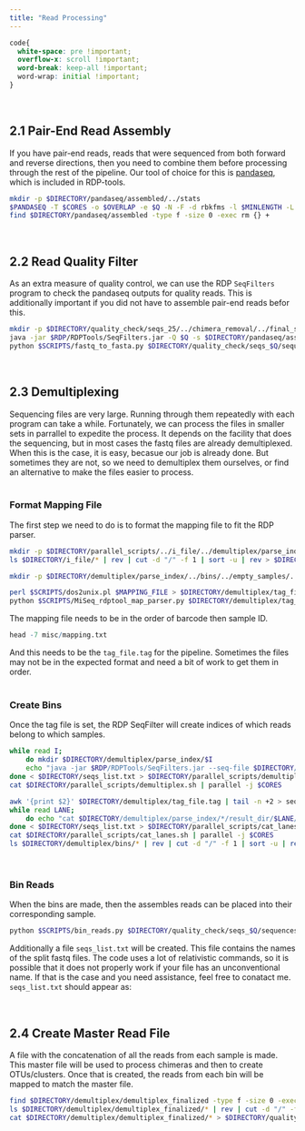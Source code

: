 ```yaml
---
title: "Read Processing"
---
```

```css
code{
  white-space: pre !important;
  overflow-x: scroll !important;
  word-break: keep-all !important;
  word-wrap: initial !important;
}
```
<br>

## 2.1 Pair-End Read Assembly

If you have pair-end reads, reads that were sequenced from both forward and reverse directions, then you need to combine them before processing through the rest of the pipeline. Our tool of choice for this is <a href="https://github.com/neufeld/pandaseq" target="_blank">pandaseq</a>, which is included in RDP-tools.

```bash
mkdir -p $DIRECTORY/pandaseq/assembled/../stats
$PANDASEQ -T $CORES -o $OVERLAP -e $Q -N -F -d rbkfms -l $MINLENGTH -L $MAXLENGTH -f $RAWDAT_DIRECTORY/*_R1_* -r $RAWDAT_DIRECTORY/*_R2_* 1 > $DIRECTORY/pandaseq/assembled/sequences.assembled.fastq 2> $DIRECTORY/pandaseq/stats/sequences.assembled.stats.txt.bz2
find $DIRECTORY/pandaseq/assembled -type f -size 0 -exec rm {} +
```
<br>

## 2.2 Read Quality Filter

As an extra measure of quality control, we can use the RDP `SeqFilters` program to check the pandaseq outputs for quality reads. This is additionally important if you did not have to assemble pair-end reads befor this.

```bash
mkdir -p $DIRECTORY/quality_check/seqs_25/../chimera_removal/../final_seqs
java -jar $RDP/RDPTools/SeqFilters.jar -Q $Q -s $DIRECTORY/pandaseq/assembled/sequences.assembled.fastq -o $DIRECTORY/quality_check/seqs_$Q -O sequences
python $SCRIPTS/fastq_to_fasta.py $DIRECTORY/quality_check/seqs_$Q/sequences/NoTag/NoTag_trimmed.fastq $DIRECTORY/quality_check/seqs_$Q/sequences/sequences.fa
```
<br>

## 2.3 Demultiplexing

Sequencing files are very large. Running through them repeatedly with each program can take a while. Fortunately, we can process the files in smaller sets in parrallel to expedite the process. It depends on the facility that does the sequencing, but in most cases the fastq files are already demultiplexed. When this is the case, it is easy, becasue our job is already done. But sometimes they are not, so we need to demultiplex them ourselves, or find an alternative to make the files easier to process.
<br><br>

### Format Mapping File
The first step we need to do is to format the mapping file to fit the RDP parser. 

```bash
mkdir -p $DIRECTORY/parallel_scripts/../i_file/../demultiplex/parse_index/../bins/../empty_samples/../demultiplex_finalized; split -l 1000000 $RAWDAT_DIRECTORY/*_I*.fastq* $DIRECTORY/i_file/
ls $DIRECTORY/i_file/* | rev | cut -d "/" -f 1 | sort -u | rev > $DIRECTORY/seqs_list.txt

mkdir -p $DIRECTORY/demultiplex/parse_index/../bins/../empty_samples/../demultiplex_finalized

perl $SCRIPTS/dos2unix.pl $MAPPING_FILE > $DIRECTORY/demultiplex/tag_file.txt
python $SCRIPTS/MiSeq_rdptool_map_parser.py $DIRECTORY/demultiplex/tag_file.txt > $DIRECTORY/demultiplex/tag_file.tag
```

The mapping file needs to be in the order of barcode then sample ID.

```r
head -7 misc/mapping.txt
```

And this needs to be the `tag_file.tag` for the pipeline. Sometimes the files may not be in the expected format and need a bit of work to get them in order.
<br><br>

### Create Bins

Once the tag file is set, the RDP SeqFilter will create indices of which reads belong to which samples.

```bash
while read I;
	do mkdir $DIRECTORY/demultiplex/parse_index/$I
	echo "java -jar $RDP/RDPTools/SeqFilters.jar --seq-file $DIRECTORY/i_file/$I --tag-file $DIRECTORY/demultiplex/tag_file.tag --outdir $DIRECTORY/demultiplex/parse_index/$I"
done < $DIRECTORY/seqs_list.txt > $DIRECTORY/parallel_scripts/demultiplex.sh
cat $DIRECTORY/parallel_scripts/demultiplex.sh | parallel -j $CORES

awk '{print $2}' $DIRECTORY/demultiplex/tag_file.tag | tail -n +2 > seqs_list.txt
while read LANE;
	do echo "cat $DIRECTORY/demultiplex/parse_index/*/result_dir/$LANE/$LANE\_trimmed.fastq > $DIRECTORY/demultiplex/bins/$LANE\_trimmed.fastq"
done < $DIRECTORY/seqs_list.txt > $DIRECTORY/parallel_scripts/cat_lanes.sh
cat $DIRECTORY/parallel_scripts/cat_lanes.sh | parallel -j $CORES
ls $DIRECTORY/demultiplex/bins/* | rev | cut -d "/" -f 1 | sort -u | rev | cut -d "_" -f 1 > $DIRECTORY/seqs_list.txt
```
<br>

### Bin Reads

When the bins are made, then the assembles reads can be placed into their corresponding sample.

```bash
python $SCRIPTS/bin_reads.py $DIRECTORY/quality_check/seqs_$Q/sequences/sequences.fa $DIRECTORY/demultiplex/bins $DIRECTORY/demultiplex/demultiplex_finalized
```

Additionally a file `seqs_list.txt` will be created. This file contains the names of the split fastq files. The code uses a lot of relativistic commands, so it is possible that it does not properly work if your file has an unconventional name. If that is the case and you need assistance, feel free to conatact me. `seqs_list.txt` should appear as:

<!-- ```{r engine='bash', comment='', echo=FALSE} -->
<!-- head -6 misc/seqs_list.txt -->
<!-- ``` -->
<br>

## 2.4 Create Master Read File

A file with the concatenation of all the reads from each sample is made. This master file will be used to process chimeras and then to create OTUs/clusters. Once that is created, the reads from each bin will be mapped to match the master file.

```bash
find $DIRECTORY/demultiplex/demultiplex_finalized -type f -size 0 -exec mv -t $DIRECTORY/demultiplex/empty_samples/ {} +
ls $DIRECTORY/demultiplex/demultiplex_finalized/* | rev | cut -d "/" -f 1 | sort -u | rev | cut -d "_" -f 1 > $DIRECTORY/seqs_list.txt
cat $DIRECTORY/demultiplex/demultiplex_finalized/* > $DIRECTORY/quality_check/chimera_removal/all_combined_q$Q.fa
```
